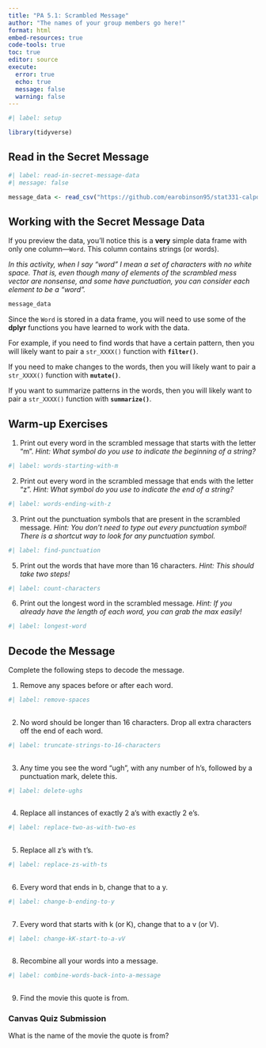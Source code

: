 ```yaml
---
title: "PA 5.1: Scrambled Message"
author: "The names of your group members go here!"
format: html
embed-resources: true
code-tools: true
toc: true
editor: source
execute: 
  error: true
  echo: true
  message: false
  warning: false
---
```


```r
#| label: setup

library(tidyverse)
```

## Read in the Secret Message

```r
#| label: read-in-secret-message-data
#| message: false

message_data <- read_csv("https://github.com/earobinson95/stat331-calpoly/raw/master/practice-activities/data/scrambled_message.txt")
```

## Working with the Secret Message Data

If you preview the data, you'll notice this is a **very** simple data frame with
only one column---`Word`. This column contains strings (or words). 

*In this activity, when I say "word" I mean a set of characters with no white space. That is, even though many of elements of the scrambled mess vector are nonsense, and some have punctuation, you can consider each element to be a "word".*

```r
message_data
```

Since the `Word` is stored in a data frame, you will need to use some of the 
**dplyr** functions you have learned to work with the data. 

For example, if you need to find words that have a certain pattern, then you
will likely want to pair a `str_XXXX()` function with **`filter()`**. 

If you need to make changes to the words, then you will likely want 
to pair a `str_XXXX()` function with **`mutate()`**. 

If you want to summarize patterns in the words, then you will likely want 
to pair a `str_XXXX()` function with **`summarize()`**. 


## Warm-up Exercises

<!-- The person who has the most pets starts as the Developer (typing and
listening to instructions from the Coder)!  -->

1.  Print out every word in the scrambled message that starts with the letter "m".
*Hint: What symbol do you use to indicate the beginning of a string?*

```r
#| label: words-starting-with-m

```

2.  Print out every word in the scrambled message that ends with the letter "z".
*Hint: What symbol do you use to indicate the end of a string?*

```r
#| label: words-ending-with-z

```

3.  Print out the punctuation symbols that are present in the scrambled message.
*Hint: You don't need to type out every punctuation symbol! There is a shortcut way to look for any punctuation symbol.*

```r
#| label: find-punctuation

```

<!-- Switch roles! Talker becomes Typer, Typer becomes Talker. -->

5.  Print out the words that have more than 16 characters.
*Hint: This should take two steps!*

```r
#| label: count-characters

```

6.  Print out the longest word in the scrambled message.
*Hint: If you already have the length of each word, you can grab the max easily!*

```r
#| label: longest-word

```


## Decode the Message

<!-- Switch roles! Talker becomes Typer, Typer becomes Talker. -->

Complete the following steps to decode the message.

1.  Remove any spaces before or after each word.

```r
#| label: remove-spaces
 
```

2.  No word should be longer than 16 characters. Drop all extra characters off the end of each word.

```r
#| label: truncate-strings-to-16-characters
 
```

3.  Any time you see the word "ugh", with any number of h's, followed by a punctuation mark, delete this.

```r
#| label: delete-ughs
 
```

4.  Replace all instances of exactly 2 a's with exactly 2 e's.

```r
#| label: replace-two-as-with-two-es
 
```

<!-- Switch roles! Coder becomes Developer, Developer becomes Coder. -->

5.  Replace all z's with t's.

```r
#| label: replace-zs-with-ts
 
```

6.  Every word that ends in b, change that to a y.

```r
#| label: change-b-ending-to-y
 
```

7.  Every word that starts with k (or K), change that to a v (or V).

```r
#| label: change-kK-start-to-a-vV
 
```

8.  Recombine all your words into a message.

```r
#| label: combine-words-back-into-a-message
 
```

9.  Find the movie this quote is from.

### Canvas Quiz Submission

What is the name of the movie the quote is from?
